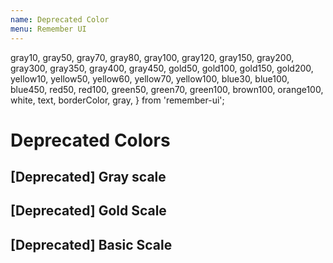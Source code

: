 ```yaml
---
name: Deprecated Color
menu: Remember UI
---
```



  gray10,
  gray50,
  gray70,
  gray80,
  gray100,
  gray120,
  gray150,
  gray200,
  gray300,
  gray350,
  gray400,
  gray450,
  gold50,
  gold100,
  gold150,
  gold200,
  yellow10,
  yellow50,
  yellow60,
  yellow70,
  yellow100,
  blue30,
  blue100,
  blue450,
  red50,
  red100,
  green50,
  green70,
  green100,
  brown100,
  orange100,
  white,
  text,
  borderColor,
  gray,
} from 'remember-ui';

# Deprecated Colors

## [Deprecated] Gray scale

<Playground>
  <ColorItem colorName="gray10" backgroundColor={gray10} invertTextColor />
  <ColorItem colorName="gray50" backgroundColor={gray50} invertTextColor />
  <ColorItem colorName="gray70" backgroundColor={gray70} invertTextColor />
  <ColorItem colorName="gray80" backgroundColor={gray80} invertTextColor />
  <ColorItem colorName="gray100" backgroundColor={gray100} invertTextColor />
  <ColorItem colorName="gray120" backgroundColor={gray120} invertTextColor />
  <ColorItem colorName="gray150" backgroundColor={gray150} invertTextColor />
  <ColorItem colorName="gray200" backgroundColor={gray200} invertTextColor />
  <ColorItem colorName="gray" backgroundColor={gray} invertTextColor />
  <ColorItem colorName="gray300" backgroundColor={gray300} invertTextColor />
  <ColorItem colorName="gray350" backgroundColor={gray350} invertTextColor />
  <ColorItem colorName="gray400" backgroundColor={gray400} invertTextColor />
  <ColorItem colorName="gray450" backgroundColor={gray450} invertTextColor />
</Playground>

## [Deprecated] Gold Scale

<Playground>
  <ColorItem colorName="gold50" backgroundColor={gold50} invertTextColor />
  <ColorItem colorName="gold100" backgroundColor={gold100} invertTextColor />
  <ColorItem colorName="gold150" backgroundColor={gold150} invertTextColor />
  <ColorItem colorName="gold200" backgroundColor={gold200} invertTextColor />
  <ColorItem colorName="yellow10" backgroundColor={yellow10} invertTextColor />
  <ColorItem colorName="yellow50" backgroundColor={yellow50} invertTextColor />
  <ColorItem colorName="yellow60" backgroundColor={yellow60} invertTextColor />
  <ColorItem colorName="yellow70" backgroundColor={yellow70} invertTextColor />
  <ColorItem
    colorName="yellow100"
    backgroundColor={yellow100}
    invertTextColor
  />
</Playground>

## [Deprecated] Basic Scale

<Playground>
  <ColorItem colorName="blue30" backgroundColor={blue30} invertTextColor />
  <ColorItem colorName="blue100" backgroundColor={blue100} invertTextColor />
  <ColorItem colorName="blue450" backgroundColor={blue450} invertTextColor />
  <ColorItem colorName="red50" backgroundColor={red50} invertTextColor />
  <ColorItem colorName="red100" backgroundColor={red100} invertTextColor />
  <ColorItem colorName="green50" backgroundColor={green50} invertTextColor />
  <ColorItem colorName="green70" backgroundColor={green70} invertTextColor />
  <ColorItem colorName="green100" backgroundColor={green100} invertTextColor />
  <ColorItem colorName="brown100" backgroundColor={brown100} invertTextColor />
  <ColorItem
    colorName="orange100"
    backgroundColor={orange100}
    invertTextColor
  />
  <ColorItem colorName="white" backgroundColor={white} invertTextColor />
  <ColorItem colorName="text" backgroundColor={text} invertTextColor />
  <ColorItem
    colorName="borderColor"
    backgroundColor={borderColor}
    invertTextColor
  />
</Playground>
